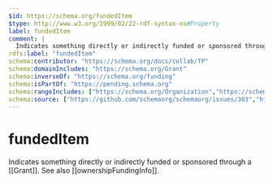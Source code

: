 ```yaml
---
$id: https://schema.org/fundedItem
$type: http://www.w3.org/1999/02/22-rdf-syntax-ns#Property
label: fundedItem
comment: |
  Indicates something directly or indirectly funded or sponsored through a [[Grant]]. See also [[ownershipFundingInfo]].
rdfs:label: "fundedItem"
schema:contributor: "https://schema.org/docs/collab/TP"
schema:domainIncludes: "https://schema.org/Grant"
schema:inverseOf: "https://schema.org/funding"
schema:isPartOf: "https://pending.schema.org"
schema:rangeIncludes: ["https://schema.org/Organization","https://schema.org/CreativeWork","https://schema.org/Person","https://schema.org/Product","https://schema.org/BioChemEntity","https://schema.org/MedicalEntity","https://schema.org/Event"]
schema:source: ["https://github.com/schemaorg/schemaorg/issues/383","https://github.com/schemaorg/schemaorg/issues/1950"]
---
```


# fundedItem

Indicates something directly or indirectly funded or sponsored through a [[Grant]]. See also [[ownershipFundingInfo]].

